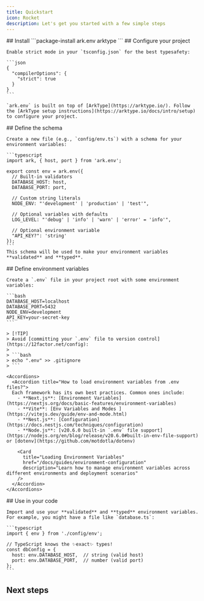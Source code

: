 ```yaml
---
title: Quickstart
icon: Rocket
description: Let's get you started with a few simple steps
---
```



<Steps>
  <Step>
    ## Install
    ```package-install
    ark.env arktype
    ```
  </Step>

  <Step>
    ## Configure your project

    Enable strict mode in your `tsconfig.json` for the best typesafety:

    ```json
    {
      "compilerOptions": {
        "strict": true
      }
    }
    ```
    
    `ark.env` is built on top of [ArkType](https://arktype.io/). Follow the [ArkType setup instructions](https://arktype.io/docs/intro/setup) to configure your project.
  </Step>

  <Step>
    ## Define the schema

    Create a new file (e.g., `config/env.ts`) with a schema for your environment variables:

    ```typescript
    import ark, { host, port } from 'ark.env';

    export const env = ark.env({
      // Built-in validators
      DATABASE_HOST: host,
      DATABASE_PORT: port,
      
      // Custom string literals
      NODE_ENV: "'development' | 'production' | 'test'",
      
      // Optional variables with defaults
      LOG_LEVEL: "'debug' | 'info' | 'warn' | 'error' = 'info'",
      
      // Optional environment variable
      "API_KEY?": 'string'
    });
    ```
    This schema will be used to make your environment variables **validated** and **typed**.
  </Step>

  <Step>
    ## Define environment variables

    Create a `.env` file in your project root with some environment variables:

    ```bash
    DATABASE_HOST=localhost
    DATABASE_PORT=5432
    NODE_ENV=development
    API_KEY=your-secret-key
    ```

    > [!TIP]
    > Avoid [committing your `.env` file to version control](https://12factor.net/config):
    >
    > ```bash
    > echo ".env" >> .gitignore
    > ```

    <Accordions>
      <Accordion title="How to load environment variables from .env files?">
      Each framework has its own best practices. Common ones include:
        - **Next.js**: [Environment Variables](https://nextjs.org/docs/basic-features/environment-variables)
        - **Vite**: [Env Variables and Modes ](https://vitejs.dev/guide/env-and-mode.html)
        - **Nest.js**: [Configuration](https://docs.nestjs.com/techniques/configuration)
        - **Node.js**: [v20.6.0 built-in `.env` file support](https://nodejs.org/en/blog/release/v20.6.0#built-in-env-file-support) or [dotenv](https://github.com/motdotla/dotenv)
  
        <Card
          title="Loading Environment Variables"
          href="/docs/guides/environment-configuration"
          description="Learn how to manage environment variables across different environments and deployment scenarios"
        />
      </Accordion>
    </Accordions>
  </Step>

  <Step>
    ## Use in your code

    Import and use your **validated** and **typed** environment variables. For example, you might have a file like `database.ts`:

    ```typescript
    import { env } from './config/env';

    // TypeScript knows the ✨exact✨ types!
    const dbConfig = {
      host: env.DATABASE_HOST,  // string (valid host)
      port: env.DATABASE_PORT,  // number (valid port)
    };
    ```
  </Step>
</Steps>

## Next steps

<Cards>
  <Card 
    title="Loading Environment Variables" 
    href="/docs/guides/environment-configuration" 
    description="Learn how to manage environment variables across different environments and deployment scenarios"
  />
  <Card 
    title="Examples" 
    href="/docs/examples#examples"
    description="See examples of ark.env in action"
  />
</Cards>
